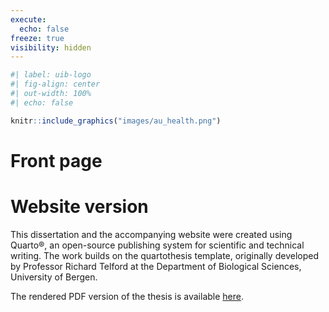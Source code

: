 ```yaml
---
execute: 
  echo: false
freeze: true
visibility: hidden
---
```


```r
#| label: uib-logo
#| fig-align: center
#| out-width: 100%
#| echo: false

knitr::include_graphics("images/au_health.png")
```

# Front page {.unnumbered .hidden}



# Website version {.unnumbered .unlisted}

This dissertation and the accompanying website were created using Quarto®, an open-source publishing system for scientific and technical writing. The work builds on the quartothesis template, originally developed by Professor Richard Telford at the Department of Biological Sciences, University of Bergen.

The rendered PDF version of the thesis is available [here](/Cardiovascular-autonomic-dysfunction-impact-on-cardiovascular-complications-across-glucose-metabolism.pdf).
